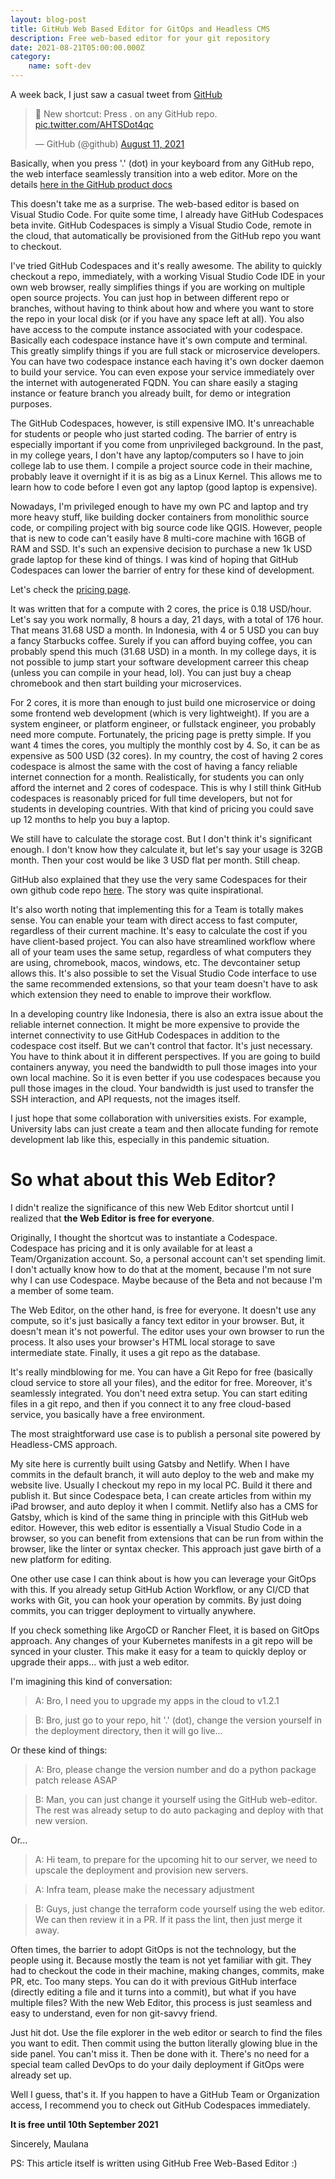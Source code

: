 ```yaml
---
layout: blog-post
title: GitHub Web Based Editor for GitOps and Headless CMS
description: Free web-based editor for your git repository
date: 2021-08-21T05:00:00.000Z
category:
    name: soft-dev
---
```


A week back, I just saw a casual tweet from [GitHub](https://twitter.com/github/status/1425505817827151872)


<blockquote className="twitter-tweet">
    <p lang="en" dir="ltr">🤫 New shortcut: Press . on any GitHub repo. 
    <a href="https://t.co/AHTSDot4qc">pic.twitter.com/AHTSDot4qc</a>
    </p>&mdash; GitHub (@github) 
    <a href="https://twitter.com/github/status/1425505817827151872?ref_src=twsrc%5Etfw">August 11, 2021</a>
</blockquote> 

Basically, when you press '.' (dot) in your keyboard from any GitHub repo, the web interface
seamlessly transition into a web editor. More on the details [here in the GitHub product docs](https://docs.github.com/en/codespaces/developing-in-codespaces/web-based-editor)

This doesn't take me as a surprise. The web-based editor is based on Visual Studio Code. 
For quite some time, I already have GitHub Codespaces beta invite.
GitHub Codespaces is simply a Visual Studio Code, remote in the cloud, that automatically be provisioned
from the GitHub repo you want to checkout.

I've tried GitHub Codespaces and it's really awesome. The ability to quickly checkout a repo, immediately,
with a working Visual Studio Code IDE in your own web browser, really simplifies things if you are working 
on multiple open source projects. You can just hop in between different repo or branches, without having 
to think about how and where you want to store the repo in your local disk (or if you have any space left at all).
You also have access to the compute instance associated with your codespace. Basically each codespace instance
have it's own compute and terminal. This greatly simplify things if you are full stack or microservice developers.
You can have two codespace instance each having it's own docker daemon to build your service.
You can even expose your service immediately over the internet with autogenerated FQDN.
You can share easily a staging instance or feature branch you already built, for demo or integration purposes.

The GitHub Codespaces, however, is still expensive IMO. It's unreachable for students or people who just started
coding. The barrier of entry is especially important if you come from unprivileged background.
In the past, in my college years, I don't have any laptop/computers so I have to join college lab to use them.
I compile a project source code in their machine, probably leave it overnight if it is as big as a Linux Kernel.
This allows me to learn how to code before I even got any laptop (good laptop is expensive).

Nowadays, I'm privileged enough to have my own PC and laptop and try more heavy stuff, 
like building docker containers from monolithic source code, or compiling project with big source code like QGIS.
However, people that is new to code can't easily have 8 multi-core machine with 16GB of RAM and SSD.
It's such an expensive decision to purchase a new 1k USD grade laptop for these kind of things.
I was kind of hoping that GitHub Codespaces can lower the barrier of entry for these kind of development.

Let's check the [pricing page](https://docs.github.com/en/billing/managing-billing-for-github-codespaces/about-billing-for-codespaces#codespaces-pricing).

It was written that for a compute with 2 cores, the price is 0.18 USD/hour. Let's say you work normally, 8 hours a day, 21 days,
with a total of 176 hour. That means 31.68 USD a month. In Indonesia, with 4 or 5 USD you can buy a fancy Starbucks coffee.
Surely if you can afford buying coffee, you can probably spend this much (31.68 USD) in a month.
In my college days, it is not possible to jump start your software development carreer this cheap (unless you can compile in your head, lol).
You can just buy a cheap chromebook and then start building your microservices.

For 2 cores, it is more than enough to just build one microservice or doing some frontend web development (which is very lightweight).
If you are a system engineer, or platform engineer, or fullstack engineer, you probably need more compute. Fortunately,
the pricing page is pretty simple. If you want 4 times the cores, you multiply the monthly cost by 4. 
So, it can be as expensive as 500 USD (32 cores). In my country, the cost of having 2 cores codespace is 
almost the same with the cost of having a fancy reliable internet connection for a month.
Realistically, for students you can only afford the internet and 2 cores of codespace.
This is why I still think GitHub codespaces is reasonably priced for full time developers, but not for students
in developing countries. With that kind of pricing you could save up 12 months to help you buy a laptop.

We still have to calculate the storage cost. But I don't think it's significant enough. 
I don't know how they calculate it, but let's say your usage is 32GB month. Then your cost would be like 3 USD flat per month. Still cheap.

GitHub also explained that they use the very same Codespaces for their own github code repo [here](https://github.blog/2021-08-11-githubs-engineering-team-moved-codespaces/).
The story was quite inspirational.

It's also worth noting that implementing this for a Team is totally makes sense. You can enable your team with direct access to fast computer,
regardless of their current machine. It's easy to calculate the cost if you have client-based project. You can also have streamlined workflow 
where all of your team uses the same setup, regardless of what computers they are using, chromebook, macos, windows, etc. The devcontainer setup 
allows this. It's also possible to set the Visual Studio Code interface to use the same recommended extensions, so that your team doesn't have to ask 
which extension they need to enable to improve their workflow.

In a developing country like Indonesia, there is also an extra issue about the reliable internet connection. It might be more expensive to provide 
the internet connectivity to use GitHub Codespaces in addition to the codespace cost itself. But we can't control that factor. It's just necessary. 
You have to think about it in different perspectives. If you are going to build containers anyway, you need the bandwidth to pull those images
into your own local machine. So it is even better if you use codespaces because you pull those images in the cloud. Your bandwidth is just used 
to transfer the SSH interaction, and API requests, not the images itself.

I just hope that some collaboration with universities exists. For example, University labs can just create a team and then allocate funding 
for remote development lab like this, especially in this pandemic situation.

# So what about this Web Editor?

I didn't realize the significance of this new Web Editor shortcut until I realized that **the Web Editor is free for everyone**.

Originally, I thought the shortcut was to instantiate a Codespace. 
Codespace has pricing and it is only available for at least a Team/Organization account.
So, a personal account can't set spending limit. I don't actually know how to do that at the moment, because I'm not sure why I can use Codespace.
Maybe because of the Beta and not because I'm a member of some team.

The Web Editor, on the other hand, is free for everyone. It doesn't use any compute, so it's just basically a fancy text editor in your browser.
But, it doesn't mean it's not powerful. The editor uses your own browser to run the process. It also uses your browser's HTML local storage to 
save intermediate state. Finally, it uses a git repo as the database.

It's really mindblowing for me. You can have a Git Repo for free (basically cloud service to store all your files), and the editor for free. 
Moreover, it's seamlessly integrated. You don't need extra setup.
You can start editing files in a git repo, and then if you connect it to any free cloud-based service, you basically have a free environment.

The most straightforward use case is to publish a personal site powered by Headless-CMS approach.

My site here is currently built using Gatsby and Netlify. When I have commits in the default branch, it will auto deploy to the web and make 
my website live. Usually I checkout my repo in my local PC. Build it there and publish it. But since Codespace beta, I can create articles from 
within my iPad browser, and auto deploy it when I commit. Netlify also has a CMS for Gatsby, which is kind of the same thing in principle with this GitHub 
web editor. However, this web editor is essentially a Visual Studio Code in a browser, so you can benefit from extensions that can be run from 
within the browser, like the linter or syntax checker. This approach just gave birth of a new platform for editing.

One other use case I can think about is how you can leverage your GitOps with this.
If you already setup GitHub Action Workflow, or any CI/CD that works with Git, you can hook your operation by commits.
By just doing commits, you can trigger deployment to virtually anywhere.

If you check something like ArgoCD or Rancher Fleet, it is based on GitOps approach. Any changes of your Kubernetes manifests in a git repo will 
be synced in your cluster. This make it easy for a team to quickly deploy or upgrade their apps... with just a web editor.

I'm imagining this kind of conversation:

> A: Bro, I need you to upgrade my apps in the cloud to v1.2.1

> B: Bro, just go to your repo, hit '.' (dot), change the version yourself in the deployment directory, then it will go live...

Or these kind of things:

> A: Bro, please change the version number and do a python package patch release ASAP

> B: Man, you can just change it yourself using the GitHub web-editor. The rest was already setup to do auto packaging and deploy with that new version.

Or...

> A: Hi team, to prepare for the upcoming hit to our server, we need to upscale the deployment and provision new servers.

> A: Infra team, please make the necessary adjustment

> B: Guys, just change the terraform code yourself using the web editor. We can then review it in a PR. If it pass the lint, then just merge it away.

Often times, the barrier to adopt GitOps is not the technology, but the people using it. Because mostly the team is not yet familiar with git. 
They had to checkout the code in their machine, making changes, commits, make PR, etc. Too many steps.
You can do it with previous GitHub interface (directly editing a file and it turns into a commit), but what if you have multiple files?
With the new Web Editor, this process is just seamless and easy to understand, even for non git-savvy friend.

Just hit dot. Use the file explorer in the web editor or search to find the files you want to edit. Then commit using the button literally 
glowing blue in the side panel. You can't miss it. Then be done with it. 
There's no need for a special team called DevOps to do your daily deployment if GitOps were already set up.

Well I guess, that's it. If you happen to have a GitHub Team or Organization access, 
I recommend you to check out GitHub Codespaces immediately.

**It is free until 10th September 2021**

Sincerely,
Maulana

PS:
This article itself is written using GitHub Free Web-Based Editor :)
